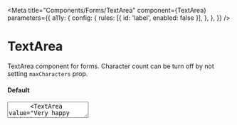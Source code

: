 
<Meta
  title="Components/Forms/TextArea"
  component={TextArea}
  parameters={{
    a11y: {
      config: {
        rules: [{ id: 'label', enabled: false }],
      },
    },
  }}
/>

# TextArea

TextArea component for forms. Character count can be turn off by not setting `maxCharacters` prop.

#### Default

<Preview withToolbar>
  <Story name="default">
    <Box>
      <TextArea placeholder="Tell us your thoughts" maxCharacters={100} />
      <TextArea value="Very happy with the purchase" maxCharacters={100} />
    </Box>
  </Story>
</Preview>

#### Disabled

<Preview withToolbar>
  <Story name="disabled">
    <Box>
      <TextArea
        disabled
        value=""
        placeholder="Tell us your thoughts"
        maxCharacters={100}
      />
      <TextArea
        disabled
        value="Very happy with the purchase"
        maxCharacters={100}
      />
    </Box>
  </Story>
</Preview>

#### Read Only

<Preview withToolbar>
  <Story name="read only">
    <Box>
      <TextArea
        readOnly={true}
        value=""
        placeholder="Tell us your thoughts"
        maxCharacters={100}
      />
      <TextArea
        readOnly={true}
        value="Very happy with the purchase"
        maxCharacters={100}
      />
    </Box>
  </Story>
</Preview>

#### Error

<Preview withToolbar>
  <Story name="error">
    <Box>
      <TextArea
        error
        aria-invalid="true"
        placeholder="Tell us your thoughts"
        maxCharacters={100}
      />
      <TextArea
        error
        aria-invalid="true"
        value="Very happy with the purchase"
        maxCharacters={100}
      />
    </Box>
  </Story>
</Preview>

## Component Props

<Props of={TextArea} />
